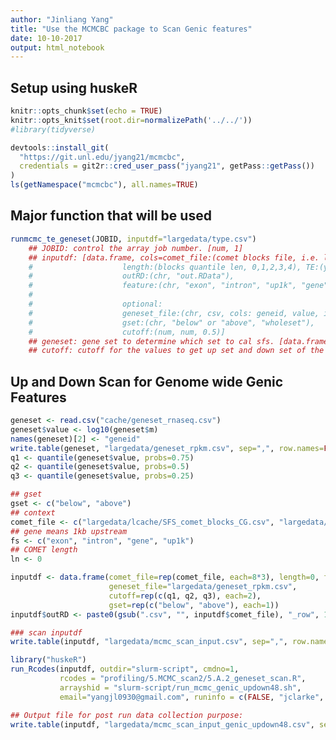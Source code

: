 ```yaml
---
author: "Jinliang Yang"
title: "Use the MCMCBC package to Scan Genic features"
date: 10-10-2017
output: html_notebook
---
```


## Setup using huskeR

```r
knitr::opts_chunk$set(echo = TRUE) 
knitr::opts_knit$set(root.dir=normalizePath('../../')) 
#library(tidyverse)

devtools::install_git(
  "https://git.unl.edu/jyang21/mcmcbc",
  credentials = git2r::cred_user_pass("jyang21", getPass::getPass())
)
ls(getNamespace("mcmcbc"), all.names=TRUE)
```

## Major function that will be used

```r
runmcmc_te_geneset(JOBID, inputdf="largedata/type.csv")
    ## JOBID: control the array job number. [num, 1]
    ## inputdf: [data.frame, cols=comet_file:(comet blocks file, i.e. largedata/lcache/SFS_comet_blocks_CG.csv), 
    #                    length:(blocks quantile len, 0,1,2,3,4), TE:(yes, no), 
    #                    outRD:(chr, "out.RData"),
    #                    feature:(chr, "exon", "intron", "up1k", "gene"),
    #                    
    #                    optional:
    #                    geneset_file:(chr, csv, cols: geneid, value, i.e. "geneset.tex"),
    #                    gset:(chr, "below" or "above", "wholeset"),
    #                    cutoff:(num, num, 0.5)]
    ## geneset: gene set to determine which set to cal sfs. [data.frame, cols: geneid, value]
    ## cutoff: cutoff for the values to get up set and down set of the gene. [num, 0.5]
```



## Up and Down Scan for Genome wide Genic Features

```r
geneset <- read.csv("cache/geneset_rnaseq.csv")
geneset$value <- log10(geneset$m)
names(geneset)[2] <- "geneid"
write.table(geneset, "largedata/geneset_rpkm.csv", sep=",", row.names=FALSE, quote=FALSE)
q1 <- quantile(geneset$value, probs=0.75)
q2 <- quantile(geneset$value, probs=0.5)
q3 <- quantile(geneset$value, probs=0.25)

## gset 
gset <- c("below", "above")
## context
comet_file <- c("largedata/lcache/SFS_comet_blocks_CG.csv", "largedata/lcache/SFS_comet_blocks_CHG.csv")
## gene means 1kb upstream
fs <- c("exon", "intron", "gene", "up1k")
## COMET length
ln <- 0

inputdf <- data.frame(comet_file=rep(comet_file, each=8*3), length=0, feature=rep(fs, each=6), TE="no", 
                      geneset_file="largedata/geneset_rpkm.csv",
                      cutoff=rep(c(q1, q2, q3), each=2),
                      gset=rep(c("below", "above"), each=1))
inputdf$outRD <- paste0(gsub(".csv", "", inputdf$comet_file), "_row", 1:nrow(inputdf), ".RData")

### scan inputdf
write.table(inputdf, "largedata/mcmc_scan_input.csv", sep=",", row.names=FALSE, quote=FALSE)

library("huskeR")
run_Rcodes(inputdf, outdir="slurm-script", cmdno=1,
           rcodes = "profiling/5.MCMC_scan2/5.A.2_geneset_scan.R",
           arrayshid = "slurm-script/run_mcmc_genic_updown48.sh",
           email="yangjl0930@gmail.com", runinfo = c(FALSE, "jclarke", 2, "8", "10:00:00"))

## Output file for post run data collection purpose:
write.table(inputdf, "largedata/mcmc_scan_input_genic_updown48.csv", sep=",", row.names=FALSE, quote=FALSE)


```


